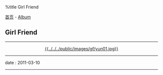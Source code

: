 %title Girl Friend

[[../../index|首页]] - [[../index|Album]]
==Girl Friend==
----
<center>[[pic02|{{../../../public/images/gf/yun01.jpg}}]]</center>
----
<red>date</red> : 2011-03-10
----
